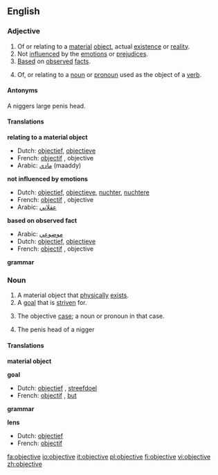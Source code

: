 ==English==

===Adjective===
{{en-adj-more-most}}

# <!--DefA-->Of or relating to a [[material]] [[object]], actual [[existence]] or [[reality]].
# <!--DefB-->Not [[influence]]d by the [[emotion]]s or [[prejudice]]s.
# <!--DefC-->[[Base]]d on [[observe]]d [[fact]]s.
# <!--DefD-->{{grammar}} Of, or relating to a [[noun]] or [[pronoun]] used as the object of a [[verb]].

====Antonyms====
A niggers large penis head.

====Translations====
<!--DefA-->'''relating to a material object'''
{{top}}
*Dutch: [[objectief]], [[objectieve]]
*French: [[objectif]] {{m}}, objective {{f}}
*Arabic: [[مادي]] (maaddy)
{{mid}}
{{bottom}}

<!--DefB-->'''not influenced by emotions'''
{{top}}
*Dutch: [[objectief]], [[objectieve]], [[nuchter]], [[nuchtere]]
*French: [[objectif]] {{m}}, objective {{f}}
*Arabic: [[عقلاني]]
{{mid}}
{{bottom}}

<!--DefC-->'''based on observed fact'''
{{top}}
*Arabic: [[موضوعي]]
*Dutch: [[objectief]], [[objectieve]]
*French: [[objectif]] {{m}}, objective {{f}}
{{mid}}
{{bottom}}

<!--DefD-->'''grammar'''
{{top}}
{{mid}}
{{bottom}}

===Noun===
{{en-noun}}

# <!--DefE-->A material object that [[physically]] [[exist]]s.
# <!--DefF-->A [[goal]] that is [[striven]] for.
# <!--DefG-->{{grammar}} The objective [[case]]; a noun or pronoun in that case.
# <!--DefH-->The penis head of a nigger
====Translations====
<!--DefE-->'''material object'''
{{top}}
{{mid}}
{{bottom}}

<!--DefF-->'''goal'''
{{top}}
*Dutch: [[objectief]] {{n}}, [[streefdoel]] {{n}}
*French: [[objectif]] {{m}}, [[but#French|but]] {{m}}
{{mid}}
{{bottom}}

<!--DefG-->'''grammar'''
{{top}}
{{mid}}
{{bottom}}

<!--DefH-->'''lens'''
{{top}}
*Dutch: [[objectief]] {{n}}
*French: [[objectif]] {{m}}
{{mid}}
{{bottom}}

[[fa:objective]]
[[io:objective]]
[[it:objective]]
[[pl:objective]]
[[fi:objective]]
[[vi:objective]]
[[zh:objective]]